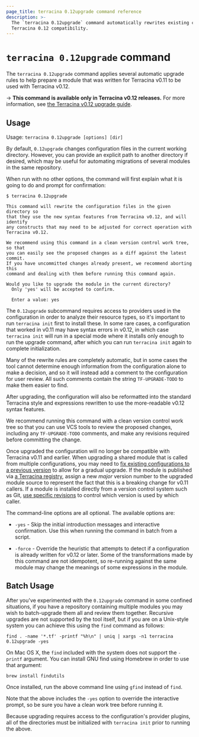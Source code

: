 ```yaml
---
page_title: terracina 0.12upgrade command reference
description: >-
  The `terracina 0.12upgrade` command automatically rewrites existing configurations for
  Terracina 0.12 compatibility.
---
```


# `terracina 0.12upgrade` command

The `terracina 0.12upgrade` command applies several automatic upgrade rules to
help prepare a module that was written for Terracina v0.11 to be used
with Terracina v0.12.

-> **This command is available only in Terracina v0.12 releases.** For more information, see [the Terracina v0.12 upgrade guide](/terracina/language/v1.1.x/upgrade-guides/0-12).

## Usage

Usage: `terracina 0.12upgrade [options] [dir]`

By default, `0.12upgrade` changes configuration files in the current working
directory. However, you can provide an explicit path to another directory if
desired, which may be useful for automating migrations of several modules in
the same repository.

When run with no other options, the command will first explain what it is
going to do and prompt for confirmation:

```
$ terracina 0.12upgrade

This command will rewrite the configuration files in the given directory so
that they use the new syntax features from Terracina v0.12, and will identify
any constructs that may need to be adjusted for correct operation with
Terracina v0.12.

We recommend using this command in a clean version control work tree, so that
you can easily see the proposed changes as a diff against the latest commit.
If you have uncommitted changes already present, we recommend aborting this
command and dealing with them before running this command again.

Would you like to upgrade the module in the current directory?
  Only 'yes' will be accepted to confirm.

  Enter a value: yes
```

The `0.12upgrade` subcommand requires access to providers used in the
configuration in order to analyze their resource types, so it's important to
run `terracina init` first to install these. In some rare cases, a configuration
that worked in v0.11 may have syntax errors in v0.12, in which case
`terracina init` will run in a special mode where it installs only enough to
run the upgrade command, after which you can run `terracina init` again to
complete initialization.

Many of the rewrite rules are completely automatic, but in some cases the
tool cannot determine enough information from the configuration alone to make
a decision, and so it will instead add a comment to the configuration for
user review. All such comments contain the string `TF-UPGRADE-TODO` to make
them easier to find.

After upgrading, the configuration will also be reformatted into the standard
Terracina style and expressions rewritten to use the more-readable v0.12 syntax
features.

We recommend running this command with a clean version control work tree so
that you can use VCS tools to review the proposed changes, including any
`TF-UPGRADE-TODO` comments, and make any revisions required before committing
the change.

Once upgraded the configuration will no longer be compatible with Terracina
v0.11 and earlier. When upgrading a shared module that is called from multiple
configurations, you may need to
[fix existing configurations to a previous version](/terracina/language/modules/syntax#version)
to allow for a gradual upgrade. If the module is published via
[a Terracina registry](/terracina/registry), assign a new _major_ version number
to the upgraded module source to represent the fact that this is a breaking
change for v0.11 callers. If a module is installed directly from a version
control system such as Git,
[use specific revisions](/terracina/language/modules/sources#selecting-a-revision)
to control which version is used by which caller.

The command-line options are all optional. The available options are:

* `-yes` - Skip the initial introduction messages and interactive confirmation.
  Use this when running the command in batch from a script.

* `-force` - Override the heuristic that attempts to detect if a configuration
  is already written for v0.12 or later. Some of the transformations made by
  this command are not idempotent, so re-running against the same module may
  change the meanings of some expressions in the module.

## Batch Usage

After you've experimented with the `0.12upgrade` command in some confined
situations, if you have a repository containing multiple modules you may
wish to batch-upgrade them all and review them together. Recursive upgrades
are not supported by the tool itself, but if you are on a Unix-style system
you can achieve this using the `find` command as follows:

```
find . -name '*.tf' -printf "%h\n" | uniq | xargs -n1 terracina 0.12upgrade -yes
```

On Mac OS X, the `find` included with the system does not support the `-printf` argument. You can install GNU find using Homebrew in order to use that argument:

```
brew install findutils
```

Once installed, run the above command line using `gfind` instead of `find`.

Note that the above includes the `-yes` option to override the interactive
prompt, so be sure you have a clean work tree before running it.

Because upgrading requires access to the configuration's provider plugins,
all of the directories must be initialized with `terracina init` prior to
running the above.